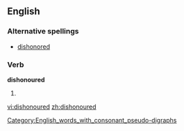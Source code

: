 ==English==
[[Category:English_words_with_consonant_pseudo-digraphs]]

===Alternative spellings===
*[[dishonored]]

===Verb===
'''dishonoured'''

# {{past of|dishonour}}

[[vi:dishonoured]]
[[zh:dishonoured]]
